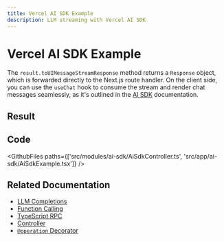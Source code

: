 ```yaml
---
title: Vercel AI SDK Example
description: LLM streaming with Vercel AI SDK
---
```



# Vercel AI SDK Example

The `result.toUIMessageStreamResponse` method returns a `Response` object, which is forwarded directly to the Next.js route handler. On the client side, you can use the `useChat` hook to consume the stream and render chat messages seamlessly, as it's outlined in the [AI SDK](https://github.com/vercel/ai) documentation.

## Result

<Example>
  <AiSdkExample />
</Example>

## Code

<GithubFiles paths={['src/modules/ai-sdk/AiSdkController.ts', 'src/app/ai-sdk/AiSdkExample.tsx']} />

## Related Documentation

- [LLM Completions](https://vovk.dev/llm)
- [Function Calling](https://vovk.dev/function-calling)
- [TypeScript RPC](https://vovk.dev/typescript)
- [Controller](https://vovk.dev/controller)
- [`@operation` Decorator](https://vovk.dev/openapi)
